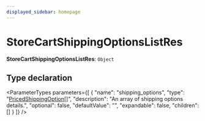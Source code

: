 ```yaml
---
displayed_sidebar: homepage
---
```



# StoreCartShippingOptionsListRes

 **StoreCartShippingOptionsListRes**: `Object`

## Type declaration

<ParameterTypes parameters={[
  {
    "name": "shipping_options",
    "type": "[PricedShippingOption](medusa.PricedShippingOption.mdx)[]",
    "description": "An array of shipping options details.",
    "optional": false,
    "defaultValue": "",
    "expandable": false,
    "children": []
  }
]} />
